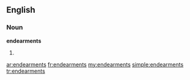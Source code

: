 ==English==

===Noun===
'''endearments'''

# {{plural of|[[endearment]]}}

[[ar:endearments]]
[[fr:endearments]]
[[my:endearments]]
[[simple:endearments]]
[[tr:endearments]]